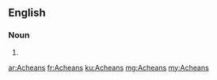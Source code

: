 ==English==

===Noun===
{{head|en}}

# {{plural of|Achean}}

[[ar:Acheans]]
[[fr:Acheans]]
[[ku:Acheans]]
[[mg:Acheans]]
[[my:Acheans]]